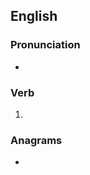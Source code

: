 ==English==

===Pronunciation===
* {{IPA|/ˈdɹaʊzɪz/|lang=en}}

===Verb===
{{head|en|verb form}}

# {{en-third-person singular of|drowse}}

===Anagrams===
* {{anagrams|en|Sowders|dowress|dowsers|swordes}}